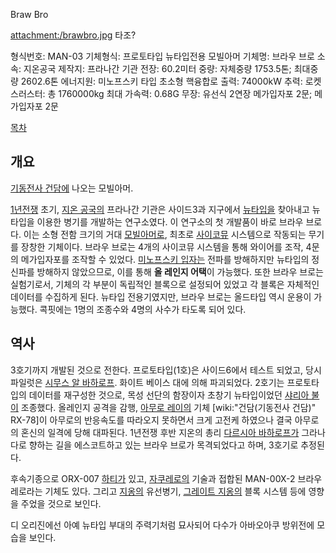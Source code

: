 Braw Bro

attachment:/brawbro.jpg
타조?

형식번호: MAN-03
기체형식: 프로토타입 뉴타입전용 모빌아머
기체명: 브라우 브로
소속: 지온공국
제작지: 프라나간 기관
전장: 60.2미터
중량: 자체중량 1753.5톤; 최대중량 2602.6톤
에너지원: 미노프스키 타입 초소형 핵융합로
출력: 74000kW
추력: 로켓 스러스터: 총 1760000kg 
최대 가속력: 0.68G
무장: 유선식 2연장 메가입자포 2문; 메가입자포 2문

[[목차]]

== 개요 ==
[[기동전사 건담]]에 나오는 모빌아머.

[[1년전쟁]] 초기, [[지온 공국]]의 프라나간 기관은 사이드3과 지구에서 [[뉴타입]]을 찾아내고 뉴타입을 이용한 병기를 개발하는 연구소였다. 이 연구소의 첫 개발품이 바로 브라우 브로다.
이는 소형 전함 크기의 거대 [[모빌아머]]로, 최초로 [[사이코뮤]] 시스템으로 작동되는 무기를 장창한 기체이다. 브라우 브로는 4개의 사이코뮤 시스템을 통해 와이어를 조작, 4문의 메가입자포를 조작할 수 있었다. [[미노프스키 입자]]는 전파를 방해하지만 뉴타입의 정신파를 방해하지 않았으므로, 이를 통해 '''올 레인지 어택'''이 가능했다. 또한 브라우 브로는 실험기로서, 기체의 각 부분이 독립적인 블록으로 설정되어 있었고 각 블록은 자체적인 데이터를 수집하게 된다. 뉴타입 전용기였지만, 브라우 브로는 올드타입 역시 운용이 가능했다. 콕핏에는 1명의 조종수와 4명의 사수가 타도록 되어 있다.

== 역사 ==
3호기까지 개발된 것으로 전한다. 프로토타입(1호)은 사이드6에서 테스트 되었고, 당시 파일럿은 [[시무스 알 바하로프]]. 화이트 베이스 대에 의해 파괴되었다.
2호기는 프로토타입의 데이터를 재구성한 것으로, 목성 선단의 함장이자 초창기 뉴타입이었던 [[샤리아 불]]이 조종했다. 올레인지 공격을 감행, [[아무로 레이]]의 기체 [wiki:"건담(기동전사 건담)" RX-78]이 아무로의 반응속도를 따라오지 못하면서 크게 고전케 하였으나 결국 아무로의 혼신의 일격에 당해 대파된다.
1년전쟁 후반 지온의 총리 [[다르시아 바하로프]]가 그라나다로 향하는 길을 에스코트하고 있는 브라우 브로가 목격되었다고 하며, 3호기로 추정된다.

후속기종으로 ORX-007 [[하티]]가 있고, [[자쿠레로]]의 기술과 접합된 MAN-00X-2 브라우레로라는 기체도 있다. 그리고 [[지옹]]의 유선병기, [[그레이트 지옹]]의 블록 시스템 등에 영향을 주었을 것으로 보인다.

디 오리진에선 아예 뉴타입 부대의 주력기처럼 묘사되어 다수가 아바오아쿠 방위전에 모습을 보인다.
